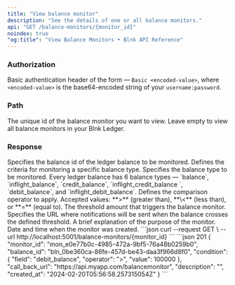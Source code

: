 ```yaml
---
title: "View balance monitor"
description: "See the details of one or all balance monitors."
api: "GET /balance-monitors/{monitor_id}"
noindex: true
"og:title": "View Balance Monitors • Blnk API Reference"
---
```



### Authorization
Basic authentication header of the form — `Basic <encoded-value>`, where `<encoded-value>` is the base64-encoded string of your `username:password`.

### Path

<ParamField path="monitor_id" type="string" required>
  The unique id of the balance monitor you want to view. Leave empty to view all balance monitors in your Blnk Ledger.
</ParamField>

### Response

<ResponseField name="balance_id" type="string">
  Specifies the balance id of the ledger balance to be monitored.
</ResponseField>
<ResponseField name="condition" type="object">
  Defines the criteria for monitoring a specific balance type. 
  <Expandable>
    <ResponseField name="field" type="string">
      Specifies the balance type to be monitored. Every ledger balance has 6 balance types — `balance`, `inflight_balance`, `credit_balance`, `inflight_credit_balance `, `debit_balance`, and `inflight_debit_balance`.
    </ResponseField>
    <ResponseField name="operator" type="string">
      Defines the comparison operator to apply. Accepted values: **>** (greater than), **\<** (less than), or **=** (equal to).
    </ResponseField>
    <ResponseField name="value" type="integer">
      The threshold amount that triggers the balance monitor.
    </ResponseField>
  </Expandable>
</ResponseField>
<ResponseField name="call_back_url" type="string">
  Specifies the URL where notifications will be sent when the balance crosses the defined threshold.
</ResponseField>
<ResponseField name="description" type="string">
  A brief explanation of the purpose of the monitor.
</ResponseField>
<ResponseField name="created_at" type="string">
  Date and time when the monitor was created.
</ResponseField>

<RequestExample>
```json
curl --request GET \
  --url http://localhost:5001/balance-monitors/{monitor_id}
```
</RequestExample>

<ResponseExample>
```json 201
{
  "monitor_id": "mon_e0e77b0c-4985-472a-9bf5-76a48b0259b0",
  "balance_id": "bln_0be360ca-86fe-457d-be43-daa3f966d8f0",
  "condition": {
    "field": "debit_balance",
    "operator": ">",
    "value": 100000
  },
  "call_back_url": "https://api.myapp.com/balancemonitor",
  "description": "",
  "created_at": "2024-02-20T05:56:58.257315054Z"
}
```
</ResponseExample>

<NeedHelp />